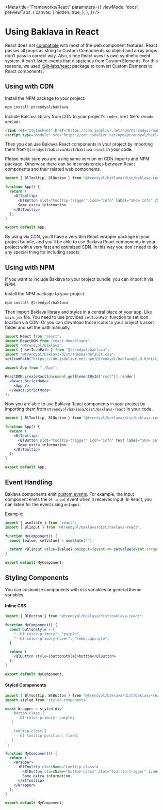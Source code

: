 
<Meta
  title="Frameworks/React"
  parameters={{
    viewMode: 'docs',
    previewTabs: {
      canvas: {
        hidden: true,
      },
    },
  }}
/>

# Using Baklava in React

React does not [compatible](https://custom-elements-everywhere.com/#react) with most of the web component features. React passes all props as string to Custom Components so object and array props don't pass in correct way. Also, since React uses its own synthetic event system, it can't listen events that dispatches from Custom Elements. For this reasons, we used [@lit-labs/react](https://www.npmjs.com/package/@lit-labs/react) package to convert Custom Elements to React components.

## Using with CDN

Install the NPM package to your project.

```bash
npm install @trendyol/baklava
```

Include Baklava library from CDN to your project's `index.html` file's `<head>` section.

```html
<link rel="stylesheet" href="https://cdn.jsdelivr.net/npm/@trendyol/baklava@2.0.0/dist/themes/default.css"/>
<script type="module" src="https://cdn.jsdelivr.net/npm/@trendyol/baklava@2.0.0/dist/baklava.js"></script>
```

Then you can use Baklava React components in your project by importing them from `@trendyol/baklava/dist/baklava-react` in your code.

<bl-alert variant="warning" icon>
  Please make sure you are using same version on CDN imports and NPM package. Otherwise there can be inconsistencies between React components and their related web components.
</bl-alert>

```jsx
import { BlTooltip, BlButton } from "@trendyol/baklava/dist/baklava-react";

function App() {
  return (
    <BlTooltip>
      <BlButton slot="tooltip-trigger" icon="info" label="Show Info" />
      Some extra information.
    </BlTooltip>
  );
}

export default App;
```

By using via CDN, you'll have a very thin React wrapper package in your project bundle, and you'll be able to use Baklava React components in your project with a very fast and optimized CDN. In this way you don't need to do any special thing for including assets.

## Using with NPM

If you want to include Baklava to your project bundle, you can import it via NPM.

Install the NPM package to your project.

```bash
npm install @trendyol/baklava
```

Then import Baklava library and styles in a central place of your app. Like `main.jsx` file. You need to use provided `setIconPath` function to set icon location via CDN. Or you can download those icons to your project's asset folder and set the path manually.

```jsx
import React from "react";
import ReactDOM from "react-dom/client";
import "@trendyol/baklava";
import { setIconPath } from "@trendyol/baklava";
import "@trendyol/baklava/dist/themes/default.css";
setIconPath("https://cdn.jsdelivr.net/npm/@trendyol/baklava@2.0.0/dist/assets");

import App from "./App";

ReactDOM.createRoot(document.getElementById("root")).render(
  <React.StrictMode>
    <App />
  </React.StrictMode>
);
```

Now you are able to use Baklava React components in your project by importing them from `@trendyol/baklava/dist/baklava-react` in your code.

```jsx
import { BlTooltip, BlButton } from "@trendyol/baklava/dist/baklava-react";

function App() {
  return (
    <BlTooltip>
      <BlButton slot="tooltip-trigger" icon="info" text label="Show Info" />
      Some extra information.
    </BlTooltip>
  );
}

export default App;
```

## Event Handling

Baklava components emit [custom events](https://developer.mozilla.org/en-US/docs/Web/API/CustomEvent). For example, the input component emits the `bl-input` event when it receives input. In React, you can listen for the event using `onInput`.

Example:

```jsx
import { useState } from 'react';
import { BlInput } from '@trendyol/baklava/dist/baklava-react';

function MyComponent() {
  const [value, setValue] = useState('');

  return <BlInput value={value} onInput={event => setValue(event.target.value)} />;
}

export default MyComponent;
```

## Styling Components
You can customize components with css variables or general theme variables.

#### Inline CSS

```jsx
import { BlButton } from "@trendyol/baklava/dist/baklava-react";

function MyComponent() {
  const buttonStyle = {
    "--bl-color-primary": "purple",
    "--bl-color-primary-hover": "rebeccapurple",
  }

  return (
    <BlButton style={buttonStyle}>button</BlButton>
  );
}

export default MyComponent;
```

#### Styled Components

```jsx
import { BlTooltip, BlButton } from "@trendyol/baklava/dist/baklava-react";
import styled from "styled-components"

const Wrapper = styled.div`
   .button-class {
     --bl-color-primary: purple;
   }

   .tooltip-class {
     --bl-tooltip-position: fixed;
   }
`;

function MyComponent() {
  return (
    <Wrapper>
      <BlTooltip className="tooltip-class">
        <BlButton className="button-class" slot="tooltip-trigger" icon="info" text label="Show Info" />
        Some extra information.
      </BlTooltip>
    </Wrapper>
  );
}

export default MyComponent;
```

